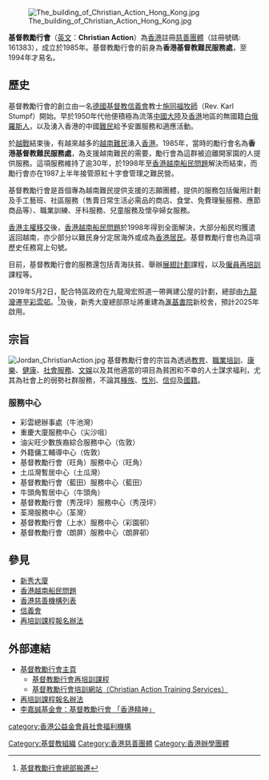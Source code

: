 [[File:The_building_of_Christian_Action_Hong_Kong.jpg|thumb]]

'''基督教勵行會'''（[[英文|英文]]：'''Christian Action'''）為[[香港|香港]]註冊[[慈善團體|慈善團體]]（註冊號碼: 161383），成立於1985年。基督教勵行會的前身為'''香港基督教難民服務處'''，至1994年才易名。

==歷史==
基督教勵行會的創立由一名[[德國|德國]][[基督教|基督教]][[信義會|信義會]]教士[[施同福|施同福]][[牧師|牧師]]（Rev. Karl Stumpf）開始。早於1950年代他便積極為流落[[中國大陸|中國大陸]]及[[香港|香港]]地區的無國籍[[白俄羅斯人|白俄羅斯人]]，以及湧入香港的中國[[難民|難民]]給予安置服務和適應活動。

於[[越戰|越戰]]結束後，有越來越多的[[越南|越南]][[難民|難民]]湧入[[香港|香港]]。1985年，當時的勵行會名為'''香港基督教難民服務處'''，為支援越南難民的需要，勵行會為這群被迫離開家園的人提供服務。這項服務維持了逾30年，於1998年至[[香港越南船民問題|香港越南船民問題]]解決而結束，而勵行會亦在1987上半年接管原紅十字會管理之難民營。

基督教勵行會是首個專為越南難民提供支援的志願團體，提供的服務包括僱用計劃及手工藝班、社區服務（售賣日常生活必需品的商店、食堂、免費理髮服務、應節商品等）、職業訓練、牙科服務、兒童服務及懷孕婦女服務。

[[香港主權移交|香港主權移交]]後，[[香港越南船民問題|香港越南船民問題]]於1998年得到全面解決，大部分船民均獲遣返回越南，亦少部分以難民身分定居海外或成為[[香港居民|香港居民]]。基督教勵行會也為這項歷史任務寫上句號。

目前，基督教勵行會的服務還包括青海扶貧、舉辦[[展翅計劃|展翅計劃]]課程，以及[[僱員再培訓局|僱員再培訓]]課程等。

2019年5月2日，配合特區政府在九龍灣宏照道一帶興建公屋的計劃，總部由[[九龍灣|九龍灣]]遷至[[彩雲邨|彩雲邨]]。<ref>[https://www.cats.org.hk/index.php/about-us?id=1205 基督教勵行會總部搬遷]{{Dead link|date=2020年3月 |bot=InternetArchiveBot |fix-attempted=yes }}</ref>及後，新秀大廈總部原址將重建為[[滙基書院|滙基書院]]新校舍，預計2025年啟用。

==宗旨==
[[File:Jordan_ChristianAction.jpg|thumb]]
基督教勵行會的宗旨為透過[[教育|教育]]、[[職業培訓|職業培訓]]、[[康樂|康樂]]、[[健康|健康]]、[[社會服務|社會服務]]、[[文娛|文娛]]以及其他適當的項目為貧困和不幸的人士謀求福利，尤其為社會上的弱勢社群服務，不論其[[種族|種族]]、[[性別|性別]]、[[信仰|信仰]]及[[國籍|國籍]]。

===服務中心===
* 彩雲總辦事處（牛池灣）
* 重慶大廈服務中心（尖沙咀）
* 油尖旺少數族裔綜合服務中心（佐敦）
* 外籍傭工輔導中心（佐敦）
* 基督教勵行會（旺角）服務中心（旺角）
* 土瓜灣暫居中心（土瓜灣）
* 基督教勵行會（藍田）服務中心（藍田）
* 牛頭角暫居中心（牛頭角）
* 基督教勵行會（秀茂坪）服務中心（秀茂坪）
* 荃灣服務中心（荃灣）
* 基督教勵行會（上水）服務中心（彩園邨）
* 基督教勵行會（朗屏）服務中心（朗屏邨）

==參見==
*[[新秀大廈|新秀大廈]]
*[[香港越南船民問題|香港越南船民問題]]
*[[香港慈善機構列表|香港慈善機構列表]]
*[[信義會|信義會]]
*[[僱員再培訓局#報名方法|再培訓課程報名辦法]]

==外部連結==
*[http://www.christian-action.org.hk 基督教勵行會主頁] {{Wayback|url=http://www.christian-action.org.hk/ |date=20070424154616 }}
**[http://www.cats.org.hk/index.php?moduleId=123&pageName=category&pId=213&uId=61 基督教勵行會再培訓課程] {{Wayback|url=http://www.cats.org.hk/index.php?moduleId=123&pageName=category&pId=213&uId=61 |date=20150623211141 }}
**[http://www.cats.org.hk 基督教勵行會培訓網站（Christian Action Training Services）] {{Wayback|url=http://www.cats.org.hk/ |date=20071014234735 }}
*[http://course.erb.org/main/step1.asp 再培訓課程報名辦法] {{Wayback|url=http://course.erb.org/main/step1.asp |date=20070409175129 }}
*[https://web.archive.org/web/20070808121334/http://www.lksf.org/big5/project/charity/christian/main01.shtml 李嘉誠基金會：基督教勵行會 「香港精神」]

[[Category:基督教組織|Category:基督教組織]]
[[Category:香港慈善團體|Category:香港慈善團體]]
[[category:香港公益金會員社會福利機構|category:香港公益金會員社會福利機構]]
[[Category:香港辦學團體|Category:香港辦學團體]]